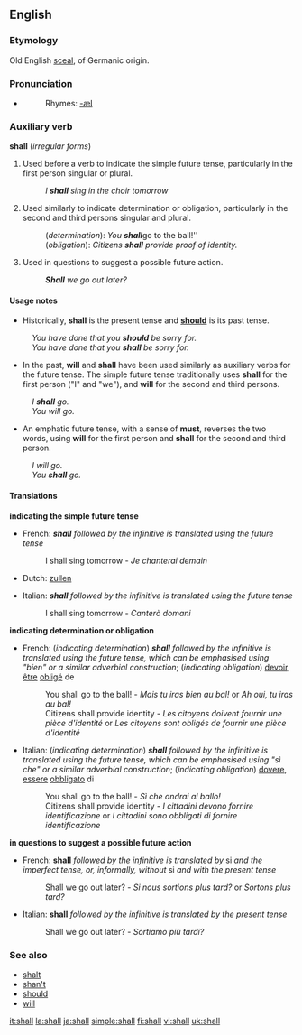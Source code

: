 ==English==

{{rank|down|good|never|100|shall|most|where|those}}

===Etymology===
Old English [[sculan|sceal]], of Germanic origin.

===Pronunciation===
*{{audio|en-us-shall.ogg|Audio (US)}}
*:Rhymes: [[Rhymes:English:-æl|-æl]]

===Auxiliary verb===
'''shall''' (''irregular forms'')

# Used before a verb to indicate the simple future tense, particularly in the first person singular or plural.
#:''I '''shall''' sing in the choir tomorrow''
# Used similarly to indicate determination or obligation, particularly in the second and third persons singular and plural.
#:(''determination''): ''You '''shall''' ''go to the ball!''
#:(''obligation''): ''Citizens '''shall''' provide proof of identity.''
# Used in questions to suggest a possible future action.
#:'''''Shall''' we go out later?''

====Usage notes====
*Historically, '''shall''' is the present tense and '''[[should]]''' is its past tense.
:''You have done that you '''should''' be sorry for.''
:''You have done that you '''shall''' be sorry for.''
*In the past, '''will''' and '''shall''' have been used similarly as auxiliary verbs for the future tense. The simple future tense traditionally uses '''shall''' for the first person ("I" and "we"), and '''will''' for the second and third persons.
:''I '''shall''' go.''
:''You will go.''
*An emphatic future tense, with a sense of '''must''', reverses the two words, using '''will''' for the first person and '''shall''' for the second and third person.
:''I will go.''
:''You '''shall''' go.''

====Translations====

'''indicating the simple future tense'''
{{top}}
*French: '''''shall''' followed by the infinitive is translated using the future tense''
*:I shall sing tomorrow - ''Je chanterai demain''
*Dutch: [[zullen]]
{{mid}}
*Italian: '''''shall''' followed by the infinitive is translated using the future tense''
*:I shall sing tomorrow - ''Canterò domani''
{{bottom}}

'''indicating determination or obligation'''
{{top}}
*French: (''indicating determination'') '''''shall''' followed by the infinitive is translated using the future tense, which can be emphasised using "bien" or a similar adverbial construction''; (''indicating obligation'') [[devoir]], [[être]] [[obliger|obligé]] de
*:You shall go to the ball! - ''Mais tu iras bien au bal!'' or ''Ah oui, tu iras au bal!''
*:Citizens shall provide identity - ''Les citoyens doivent fournir une pièce d'identité'' or ''Les citoyens sont obligés de fournir une pièce d'identité''
{{mid}}
*Italian:  (''indicating determination'') '''''shall''' followed by the infinitive is translated using the future tense, which can be emphasised using "sì che" or a similar adverbial construction''; (''indicating obligation'') [[dovere]], [[essere]] [[obbligare|obbligato]] di
*:You shall go to the ball! - ''Sì che andrai al ballo!''
*:Citizens shall provide identity - ''I cittadini devono fornire identificazione'' or ''I cittadini sono obbligati di fornire identificazione''
{{bottom}}

'''in questions to suggest a possible future action'''
{{top}}
*French: '''shall''' ''followed by the infinitive is translated by'' si ''and the imperfect tense, or, informally, without'' si ''and with the present tense''
*:Shall we go out later? - ''Si nous sortions plus tard?'' or ''Sortons plus tard?''
{{mid}}
*Italian: '''shall''' ''followed by the infinitive is translated by the present tense''
*:Shall we go out later? - ''Sortiamo più tardi?''
{{bottom}}

===See also===
*[[shalt]]
*[[shan't]]
*[[should]]
*[[will]]

[[it:shall]]
[[la:shall]]
[[ja:shall]]
[[simple:shall]]
[[fi:shall]]
[[vi:shall]]
[[uk:shall]]